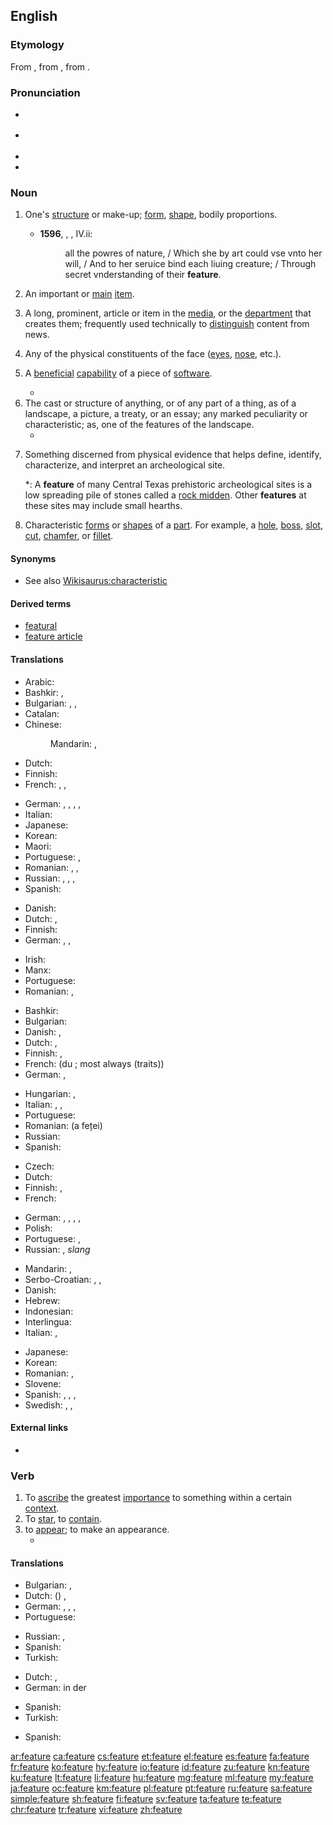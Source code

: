 ==English==
{{wikipedia}}

===Etymology===
From {{etyl|xno|en}} {{term|feture|lang=fro}}, from {{etyl|fro|en}} {{term|faiture|lang=fro}}, from {{etyl|la|en}} {{term|factura|lang=la}}.

===Pronunciation===
* {{a|RP}} {{IPA|/fiːtʃə/|lang=en}}
* {{a|GA}} {{IPA|/fitʃɚ/|lang=en}}
* {{audio|en-us-feature.ogg|Audio (US)|lang=en}}
* {{rhymes|iːtʃə(ɹ)|lang=en}}

===Noun===
{{en-noun}}

# {{label|en|obsolete}} One's [[structure]] or make-up; [[form]], [[shape]], bodily proportions.
#* '''1596''', {{w|Edmund Spenser}}, ''{{w|The Faerie Queene}}'', IV.ii:
#*: all the powres of nature, / Which she by art could vse vnto her will, / And to her seruice bind each liuing creature; / Through secret vnderstanding of their '''feature'''.
# An important or [[main]] [[item]].
# {{label|en|media}} A long, prominent, article or item in the [[media]], or the [[department]] that creates them; frequently used technically to [[distinguish]] content from news.
# Any of the physical constituents of the face ([[eye]]s, [[nose]], etc.).
# {{label|en|computing}} A [[beneficial]] [[capability]] of a piece of [[software]].
#* {{quote-book|passage=The program contained an internal '''feature''', which allowed a user to update display text after each command keystroke.|title=[[S:Free as in Freedom/Chapter 6|Free as in Freedom]]|author=Sam Williams|year=2002}}
# The cast or structure of anything, or of any part of a thing, as of a landscape, a picture, a treaty, or an essay; any marked peculiarity or characteristic; as, one of the features of the landscape.
#* {{quote-book|passage=The most prominent '''feature''' of the New England land system was the town grant, which in every case became the territorial basis of a group settlement.|title=[[S:1911 Encyclopædia Britannica/United States/History|1911 Encyclopædia Britannica]]|year=1911}}
# {{label|en|archaeology}} Something discerned from physical evidence that helps define, identify,  characterize, and interpret an archeological site.
#*: A '''feature''' of many Central Texas prehistoric archeological sites is a low spreading pile of stones called a [[rock midden]]. Other '''features''' at these sites may include small hearths.
# {{label|en|engineering}} Characteristic [[form]]s or [[shape]]s of a [[part]]. For example, a [[hole]], [[boss]], [[slot]], [[cut]], [[chamfer]], or [[fillet]].

====Synonyms====
* See also [[Wikisaurus:characteristic]]

====Derived terms====
* [[featural]]
* [[feature article]]

====Translations====
{{trans-top|important or main item}}
* Arabic: {{t|ar|مِيزَة|f}}
* Bashkir: {{t|ba|сифат|sc=Cyrl}}, {{t|ba|һыҙат|sc=Cyrl}}
* Bulgarian: {{t+|bg|свойство|n|sc=Cyrl}}, {{t+|bg|признак|m|sc=Cyrl}}, {{t+|bg|особеност|f|sc=Cyrl}}
* Catalan: {{t+|ca|tret|m}}
* Chinese:
*: Mandarin: {{t+|cmn|特徵}}, {{t+|cmn|特征|tr=tèzhēng}}
* Dutch: {{t+|nl|eigenschap|f}}
* Finnish: {{t+|fi|ominaisuus}}
* French: {{t+|fr|caractéristique|f}}, {{t+|fr|particularité|f}}, {{t+|fr|spécialité|f}}
{{trans-mid}}
* German: {{t+|de|Besonderheit|f}}, {{t+|de|Charakteristikum|n}}, {{t|de|Eigentümlichkeit|f}}, {{t+|de|Merkmal|n}}, {{t+|de|Eigenschaft|f}}
* Italian: {{t+|it|caratteristica|f}}
* Japanese: {{t+|ja|特徴|tr=とくちょう, tokuchō|sc=Jpan}}
* Korean: {{t+|ko|특징|sc=Kore}}
* Maori: {{t|mi|tūāhua}}
* Portuguese: {{t+|pt|característica|f}}, {{t|pt|qualidade|f}}
* Romanian: {{t+|ro|caracteristică}}, {{t+|ro|particularitate}}, {{t+|ro|proprietate}}
* Russian: {{t+|ru|осо́бенность|f}}, {{t+|ru|сво́йство|n}}, {{t+|ru|при́знак|m}}, {{t+|ru|черта́|f|sc=Cyrl}}
* Spanish: {{t+|es|característica|f}}
{{trans-bottom}}

{{trans-top|long, prominent, article or item in the media}}
* Danish: {{t|da|feature|c}}
* Dutch: {{t|nl|hoofdartikel|n}}, {{t+|nl|verslag|n}}
* Finnish: {{t|fi|pääjuttu}}
* German: {{t+|de|Feature|n}}, {{t+|de|Feuilleton|n}}, {{t|de|Sonderbeitrag|m}}
{{trans-mid}}
* Irish: {{t|ga|gnéchlár|m}}
* Manx: {{t|gv|ard-skeeal|m}}
* Portuguese: {{t|pt|reportagem|f}}
* Romanian: {{t+|ro|foileton}}, {{t+|ro|reportaj}}
{{trans-bottom}}

{{trans-top|one of the physical constituents of the face}}
* Bashkir: {{t|ba|һыҙат|sc=Cyrl}}
* Bulgarian: {{t+|bg|черта|f|sc=Cyrl}}
* Danish: {{t|da|træk|n}}, {{t|da|ansigtstræk|n}}
* Dutch: {{t+|nl|trek|m}}, {{t+|nl|gelaatstrek|m}}
* Finnish: {{t+|fi|piirre}}, {{t|fi|kasvonpiirre}}
* French: {{t+|fr|trait|m}} (du {{t+|fr|visage|m}}; most always {{g|p}} (traits))
* German: {{t+|de|Charakteristikum|n}}, {{t+|de|Merkmal|n}}
{{trans-mid}}
* Hungarian: {{t+|hu|arcvonás}}, {{t+|hu|vonás}}
* Italian: {{t|it|tratti somatici}}, {{t+|it|connotati}}, {{t|it|lineamenti}}
* Portuguese: {{t+|pt|traço|m}}
* Romanian: {{t+|ro|trăsătură}} (a feței)
* Russian: {{t|ru|[[черта́]] [[лицо|лица́]]|f}}
* Spanish: {{t+|es|rasgo|m}}
{{trans-bottom}}

{{trans-top|computing: beneficial capability of a piece of software}}
* Czech: {{t+|cs|funkce}}
* Dutch: {{t+|nl|eigenschap|f}}
* Finnish: {{t+|fi|toiminto}}, {{t+|fi|toiminnallisuus}}
* French: {{t+|fr|fonctionnalité|f}}
{{trans-mid}}
* German: {{t+|de|Besonderheit|f}}, {{t+|de|Merkmal|n}}, {{t+|de|Eigenschaft|f}}, {{t+|de|Funktion|m}}, {{t+|de|Funktion|f}}
* Polish: {{t|pl|funkcjonalność|f}}
* Portuguese: {{t+|pt|funcionalidade|f}}, {{t+|pt|habilidade|f}}
* Russian: {{t+|ru|фу́нкция|f}}, {{t+|ru|фи́ча|f}} ''slang''
{{trans-bottom}}

{{checktrans-top}}
* Mandarin: {{t-check|cmn|特征|tr=tèzhēng|sc=Hani}}, {{t-check|cmn|扮演|tr=bànyǎn|sc=Hani}}
* Serbo-Croatian: {{t-check|sh|crte lica|f}}, {{t-check|sh|osobina|f}}, {{t-check|sh|svojstvo|n}}
* Danish: {{t-check|da|hovedemne|n}}
* Hebrew: {{t-check|he|מאמר|sc=Hebr}}
* Indonesian: {{t-check|id|[[ciri]] [[khas]]}} <!-- was "[[ciri]] [[khas]]" - assumed sum-of-parts; if an idiom, remove the wikilinks to the individual words. see [[User:Kephir/gadgets/xte#Translation_fixing]] -->
* Interlingua: {{t-check|ia|characteristica}}
* Italian: {{t-check|it|caratteristica|f}}, {{t-check|it|qualità|f}}
{{trans-mid}}
* Japanese: {{t-check|ja|特徴|tr=とくちょう, tokuchō|sc=Jpan}}
* Korean: {{t-check|ko|특징|sc=Kore}}
* Romanian: {{t-check|ro|caracteristica|f}}, {{t-check|ro|atribut|m}}
* Slovene: {{t-check|sl|značilnost|f}}
* Spanish: {{t-check|es|característica|f}}, {{t-check|es|atributo|m}}, {{t-check|es|cualidad|f}}, {{t-check|es|rasgo|m}}
* Swedish: {{t-check|sv|kännemärke}}, {{t-check|sv|kännetecknar}}, {{t-check|sv|huvudnummer}}
{{trans-bottom}}

====External links====
* {{R:Webster 1913}}

===Verb===
{{en-verb|featur}}

# To [[ascribe]] the greatest [[importance]] to something within a certain [[context]].
# To [[star]], to [[contain]].
# to [[appear]]; to make an appearance.
#* {{quote-news
|year=2009
|date=November 27
|author=
|title=Jimi Hendrix's Voodoo Child has 'best guitar riff'
|work=BBC
|url=http://news.bbc.co.uk/2/hi/entertainment/8382171.stm
|page=
|passage=Led Zeppelin's Whole Lotta Love, Deep Purple's Smoke On The Water and Layla by Derek and the Dominos also '''featured''' in the top five. }}

====Translations====
{{trans-top|ascribe the greatest importance}}
* Bulgarian: {{t+|bg|подчертавам|sc=Cyrl}}, {{t+|bg|характеризирам|sc=Cyrl}}
* Dutch: ({{t+|nl|laten}}) {{t+|nl|oplichten}}, {{t+|nl|benadrukken}}
* German: {{t+|de|bieten}}, {{t+|de|aufweisen}}, {{t|de|darbieten}}, {{t+|de|besonders}} {{t+|de|herausstellen}}
* Portuguese: {{t|pt|priorizar}}
{{trans-mid}}
* Russian: {{t+|ru|подчёркивать|impf}}, {{t+|ru|подчеркну́ть|pf}}
* Spanish: {{t+|es|priorizar}}
* Turkish: {{t|tr|özellik taşımak}}
{{trans-bottom}}

{{trans-top|star, contain}}
* Dutch: {{t+|nl|met}}, {{t+|nl|bevatten}}
* German: in der {{t+|de|Hauptrolle|f}} {{t+|de|mitspielen}}
{{trans-mid}}
* Spanish: {{t|es|protagonizar}}
* Turkish: {{t|tr|baş rôlde oynamak}}
{{trans-bottom}}

{{trans-top|to appear; to make an appearance}}
* Spanish: {{t+|es|aparecer}}
{{trans-mid}}
{{trans-bottom}}

[[ar:feature]]
[[ca:feature]]
[[cs:feature]]
[[et:feature]]
[[el:feature]]
[[es:feature]]
[[fa:feature]]
[[fr:feature]]
[[ko:feature]]
[[hy:feature]]
[[io:feature]]
[[id:feature]]
[[zu:feature]]
[[kn:feature]]
[[ku:feature]]
[[lt:feature]]
[[li:feature]]
[[hu:feature]]
[[mg:feature]]
[[ml:feature]]
[[my:feature]]
[[ja:feature]]
[[oc:feature]]
[[km:feature]]
[[pl:feature]]
[[pt:feature]]
[[ru:feature]]
[[sa:feature]]
[[simple:feature]]
[[sh:feature]]
[[fi:feature]]
[[sv:feature]]
[[ta:feature]]
[[te:feature]]
[[chr:feature]]
[[tr:feature]]
[[vi:feature]]
[[zh:feature]]